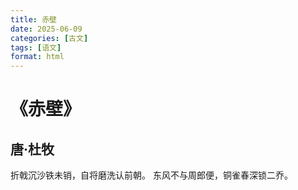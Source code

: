 ```yaml
---
title: 赤壁
date: 2025-06-09
categories: [古文]
tags: [语文]
format: html
---
```

# 《赤壁》
## 唐·杜牧
折戟沉沙铁未销，自将磨洗认前朝。
东风不与周郎便，铜雀春深锁二乔。